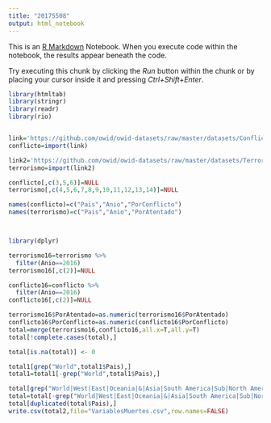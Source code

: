 ---
title: "20175508"
output: html_notebook
---

This is an [R Markdown](http://rmarkdown.rstudio.com) Notebook. When you execute code within the notebook, the results appear beneath the code. 

Try executing this chunk by clicking the *Run* button within the chunk or by placing your cursor inside it and pressing *Ctrl+Shift+Enter*. 

```{r}
library(htmltab)
library(stringr)
library(readr)
library(rio)


link='https://github.com/owid/owid-datasets/raw/master/datasets/Conflict%20and%20Terrorism%20deaths%20-%20OWID%20based%20on%20IHME%20%26%20GTD/Conflict%20and%20Terrorism%20deaths%20-%20OWID%20based%20on%20IHME%20%26%20GTD.csv'
conflicto=import(link)

link2='https://github.com/owid/owid-datasets/raw/master/datasets/Terrorism%20incidents%2C%20fatalities%20%26%20injuries%20(Global%20Terrorism%20Database%2C%202018)/Terrorism%20incidents%2C%20fatalities%20%26%20injuries%20(Global%20Terrorism%20Database%2C%202018).csv'
terrorismo=import(link2)

conflicto[,c(3,5,6)]=NULL
terrorismo[,c(4,5,6,7,8,9,10,11,12,13,14)]=NULL

names(conflicto)=c("Pais","Anio","PorConflicto")
names(terrorismo)=c("Pais","Anio","PorAtentado")



library(dplyr)

terrorismo16=terrorismo %>%
  filter(Anio==2016)
terrorismo16[,c(2)]=NULL

conflicto16=conflicto %>%
  filter(Anio==2016)
conflicto16[,c(2)]=NULL

terrorismo16$PorAtentado=as.numeric(terrorismo16$PorAtentado)
conflicto16$PorConflicto=as.numeric(conflicto16$PorConflicto)
total=merge(terrorismo16,conflicto16,all.x=T,all.y=T)
total[!complete.cases(total),]

total[is.na(total)] <- 0

total1[grep("World",total1$Pais),]
total1=total1[-grep("World",total1$Pais),]

total[grep("World|West|East|Oceania|&|Asia|South America|Sub|North America",total$Pais),]
total=total[-grep("World|West|East|Oceania|&|Asia|South America|Sub|North America",total$Pais),]
total[duplicated(total$Pais),]
write.csv(total2,file="VariablesMuertes.csv",row.names=FALSE)


```
